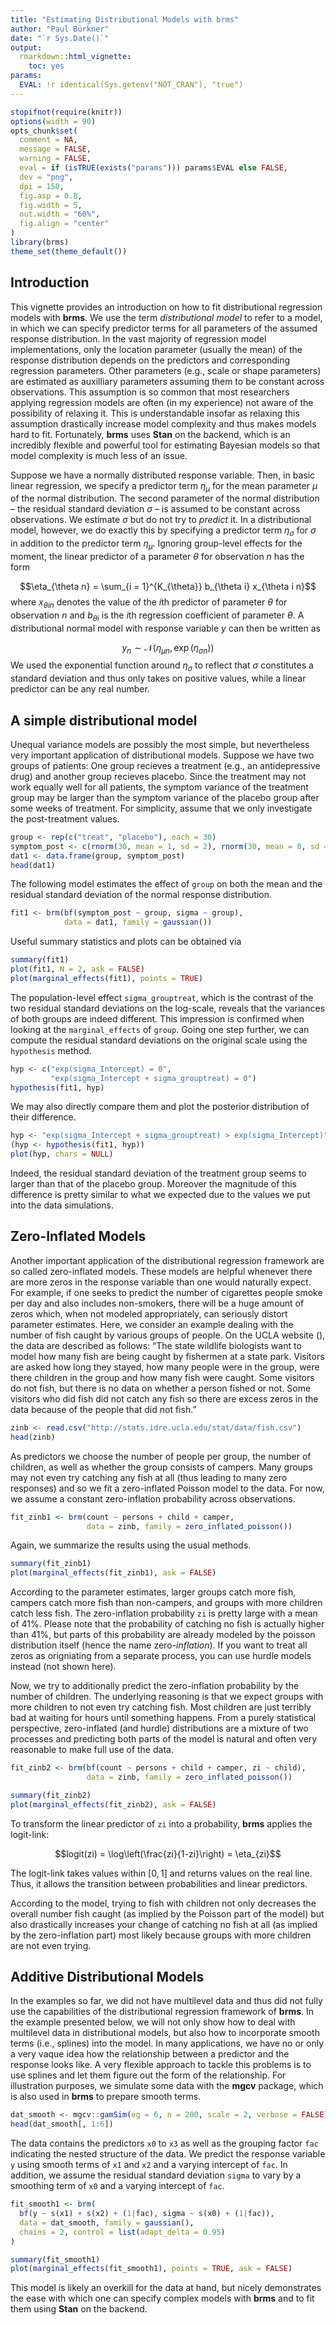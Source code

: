 ```yaml
---
title: "Estimating Distributional Models with brms"
author: "Paul Bürkner"
date: "`r Sys.Date()`"
output: 
  rmarkdown::html_vignette:
    toc: yes
params:
  EVAL: !r identical(Sys.getenv("NOT_CRAN"), "true")
---
```


<!--
%\VignetteEngine{knitr::rmarkdown}
%\VignetteIndexEntry{Fit Distributional Models with brms}
%\VignetteEncoding{UTF-8}
-->

```r
stopifnot(require(knitr))
options(width = 90)
opts_chunk$set(
  comment = NA,
  message = FALSE,
  warning = FALSE,
  eval = if (isTRUE(exists("params"))) params$EVAL else FALSE,
  dev = "png",
  dpi = 150,
  fig.asp = 0.8,
  fig.width = 5,
  out.width = "60%",
  fig.align = "center"
)
library(brms)
theme_set(theme_default())
```

## Introduction

This vignette provides an introduction on how to fit distributional regression models with **brms**. We use the term *distributional model* to refer to a model, in which we can specify predictor terms for all parameters of the assumed response distribution. In the vast majority of regression model implementations, only the location parameter (usually the mean) of the response distribution depends on the predictors and corresponding regression parameters. Other parameters (e.g., scale or shape parameters) are estimated as auxilliary parameters assuming them to be constant across observations. This assumption is so common that most researchers applying regression models are often (in my experience) not aware of the possibility of relaxing it. This is understandable insofar as relaxing this assumption drastically increase model complexity and thus makes models hard to fit. Fortunately, **brms** uses **Stan** on the backend, which is an incredibly flexible and powerful tool for estimating Bayesian models so that model complexity is much less of an issue.

Suppose we have a normally distributed response variable. Then, in basic linear regression, we specify a predictor term $\eta_{\mu}$ for the mean parameter $\mu$ of the normal distribution. The second parameter of the normal distribution -- the residual standard deviation $\sigma$ -- is assumed to be constant across observations. We estimate $\sigma$ but do not try to *predict* it. In a distributional model, however, we do exactly this by specifying a predictor term $\eta_{\sigma}$ for $\sigma$ in addition to the predictor term $\eta_{\mu}$. Ignoring group-level effects for the moment, the linear predictor of a parameter $\theta$ for observation $n$ has the form

$$\eta_{\theta n} = \sum_{i = 1}^{K_{\theta}} b_{\theta i} x_{\theta i n}$$
where $x_{\theta i n}$ denotes the value of the $i$th predictor of parameter $\theta$ for observation $n$ and $b_{\theta i}$ is the $i$th regression coefficient of parameter $\theta$. A distributional normal model with response variable $y$ can then be written as

$$y_n \sim \mathcal{N}\left(\eta_{\mu n}, \, \exp(\eta_{\sigma n}) \right)$$
We used the exponential function around $\eta_{\sigma}$ to reflect that $\sigma$ constitutes a standard deviation and thus only takes on positive values, while a linear predictor can be any real number.

## A simple distributional model

Unequal variance models are possibly the most simple, but nevertheless very important application of distributional models. Suppose we have two groups of patients: One group recieves a treatment (e.g., an antidepressive drug) and another group recieves placebo. Since the treatment may not work equally well for all patients, the symptom variance of the treatment group may be larger than the symptom variance of the placebo group after some weeks of treatment. For simplicity, assume that we only investigate the post-treatment values.

```r
group <- rep(c("treat", "placebo"), each = 30)
symptom_post <- c(rnorm(30, mean = 1, sd = 2), rnorm(30, mean = 0, sd = 1))
dat1 <- data.frame(group, symptom_post)
head(dat1)
```

The following model estimates the effect of `group` on both the mean and the residual standard deviation of the normal response distribution.

```r
fit1 <- brm(bf(symptom_post ~ group, sigma ~ group), 
            data = dat1, family = gaussian())
```

Useful summary statistics and plots can be obtained via

```r
summary(fit1)
plot(fit1, N = 2, ask = FALSE)
plot(marginal_effects(fit1), points = TRUE)
```

The population-level effect `sigma_grouptreat`, which is the contrast of the two residual standard deviations on the log-scale, reveals that the variances of both groups are indeed different. This impression is confirmed when looking at the `marginal_effects` of `group`.
Going one step further, we can compute the residual standard deviations on the original scale using the `hypothesis` method.

```r
hyp <- c("exp(sigma_Intercept) = 0",
         "exp(sigma_Intercept + sigma_grouptreat) = 0")
hypothesis(fit1, hyp)
```

We may also directly compare them and plot the posterior distribution of their difference.

```r
hyp <- "exp(sigma_Intercept + sigma_grouptreat) > exp(sigma_Intercept)"
(hyp <- hypothesis(fit1, hyp))
plot(hyp, chars = NULL)
```

Indeed, the residual standard deviation of the treatment group seems to larger than that of the placebo group. Moreover the magnitude of this difference is pretty similar to what we expected due to the values we put into the data simulations.

## Zero-Inflated Models

Another important application of the distributional regression framework are so called zero-inflated models. These models are helpful whenever there are more zeros in the response variable than one would naturally expect. For example, if one seeks to predict the number of cigarettes people smoke per day and also includes non-smokers, there will be a huge amount of zeros which, when not modeled appropriately, can seriously distort parameter estimates. Here, we consider an example dealing with the number of fish caught by various groups of people. On the UCLA website (\url{https://stats.idre.ucla.edu/stata/dae/zero-inflated-poisson-regression}), the data are described as follows: "The state wildlife biologists want to model how many fish are being caught by fishermen at a state park. Visitors are asked how long they stayed, how many people were in the group, were there children in the group and how many fish were caught. Some visitors do not fish, but there is no data on whether a person fished or not. Some visitors who did fish did not catch any fish so there are excess zeros in the data because of the people that did not fish."

```r
zinb <- read.csv("http://stats.idre.ucla.edu/stat/data/fish.csv")
head(zinb)
```

As predictors we choose the number of people per group, the number of children, as well as whether the group consists of campers. Many groups may not even try catching any fish at all (thus leading to many zero responses) and so we fit a zero-inflated Poisson model to the data. For now, we assume a constant zero-inflation probability across observations.

```r
fit_zinb1 <- brm(count ~ persons + child + camper, 
                 data = zinb, family = zero_inflated_poisson())
```

Again, we summarize the results using the usual methods.

```r
summary(fit_zinb1)
plot(marginal_effects(fit_zinb1), ask = FALSE)
```

According to the parameter estimates, larger groups catch more fish, campers catch more fish than non-campers, and groups with more children catch less fish. The zero-inflation probability `zi` is pretty large with a mean of 41%. Please note that the probability of catching no fish is actually higher than 41%, but parts of this probability are already modeled by the poisson distribution itself (hence the name zero-*inflation*). If you want to treat all zeros as origniating from a separate process, you can use hurdle models instead (not shown here). 

Now, we try to additionally predict the zero-inflation probability by the number of children. The underlying reasoning is that we expect groups with more children to not even try catching fish. Most children are just terribly bad at waiting for hours until something happens. From a purely statistical perspective, zero-inflated (and hurdle) distributions are a mixture of two processes and predicting both parts of the model is natural and often very reasonable to make full use of the data.

```r
fit_zinb2 <- brm(bf(count ~ persons + child + camper, zi ~ child), 
                 data = zinb, family = zero_inflated_poisson())
```

```r
summary(fit_zinb2)
plot(marginal_effects(fit_zinb2), ask = FALSE)
```

To transform the linear predictor of `zi` into a probability, **brms** applies the logit-link: 

$$logit(zi) = \log\left(\frac{zi}{1-zi}\right) = \eta_{zi}$$

The logit-link takes values within $[0, 1]$ and returns values on the real line. Thus, it allows the transition between probabilities and linear predictors. 

According to the model, trying to fish with children not only decreases the overall number fish caught (as implied by the Poisson part of the model) but also drastically increases your change of catching no fish at all (as implied by the zero-inflation part) most likely because groups with more children are not even trying.

## Additive Distributional Models

In the examples so far, we did not have multilevel data and thus did not fully use the capabilities of the distributional regression framework of **brms**. In the example presented below, we will not only show how to deal with multilevel data in distributional models, but also how to incorporate smooth terms (i.e., splines) into the model. In many applications, we have no or only a very vaque idea how the relationship between a predictor and the response looks like. A very flexible approach to tackle this problems is to use splines and let them figure out the form of the relationship. For illustration purposes, we simulate some data with the **mgcv** package, which is also used in **brms** to prepare smooth terms.

```r
dat_smooth <- mgcv::gamSim(eg = 6, n = 200, scale = 2, verbose = FALSE)
head(dat_smooth[, 1:6])
```

The data contains the predictors `x0` to `x3` as well as the grouping factor `fac` indicating the nested structure of the data. We predict the response variable `y` using smooth terms of `x1` and `x2` and a varying intercept of `fac`. In addition, we assume the residual standard deviation `sigma` to vary by a smoothing term of `x0` and a varying intercept of `fac`.

```r
fit_smooth1 <- brm(
  bf(y ~ s(x1) + s(x2) + (1|fac), sigma ~ s(x0) + (1|fac)),
  data = dat_smooth, family = gaussian(),
  chains = 2, control = list(adapt_delta = 0.95)
)
```

```r
summary(fit_smooth1)
plot(marginal_effects(fit_smooth1), points = TRUE, ask = FALSE)
```

This model is likely an overkill for the data at hand, but nicely demonstrates the ease with which one can specify complex models with **brms** and to fit them using **Stan** on the backend.
